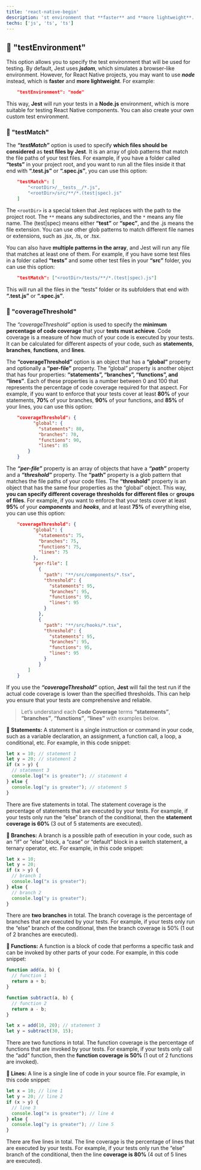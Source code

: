 ```yaml
---
title: 'react-native-begin'
description: 'st environment that **faster** and **more lightweight**. For example:r'
techs: ['js', 'ts', 'ts']
---
```


## **🧩** "testEnvironment"

This option allows you to specify the test environment that will be used for testing. By default, Jest uses **_jsdom_**, which simulates a browser-like environment. However, for React Native projects, you may want to use **_node_** instead, which is **faster** and **more lightweight**. For example:

```json
    "testEnvironment": "node"
```

This way, **Jest** will run your tests in a **Node.js** environment, which is more suitable for testing React Native components. You can also create your own custom test environment.

### **🧩** "testMatch"

The **_“testMatch”_** option is used to specify **which files should be considered** as **test files by Jest**. It is an array of glob patterns that match the file paths of your test files. For example, if you have a folder called **“tests”** in your project root, and you want to run all the files inside it that end with **“.test.js”** or **“.spec.js”**, you can use this option:

```json
    "testMatch": [
        "<rootDir>/__tests__/*.js",
        "<rootDir>/src/**/*.(test|spec).js"
    ]
```

The `<rootDir>` is a special token that Jest replaces with the path to the project root. The `**` means any subdirectories, and the `*` means any file name. The (test|spec) means either **“test”** or **“spec”**, and the .js means the file extension. You can use other glob patterns to match different file names or extensions, such as .jsx, .ts, or .tsx.

You can also have **multiple patterns in the array**, and Jest will run any file that matches at least one of them. For example, if you have some test files in a folder called **“tests”** and some other test files in your **“src”** folder, you can use this option:

```json
    "testMatch": ["<rootDir>/tests/**/*.(test|spec).js"]
```

This will run all the files in the “tests” folder or its subfolders that end with **“.test.js”** or **“.spec.js”**.

### **🧩** "coverageThreshold"

The _“coverageThreshold”_ option is used to specify the **minimum percentage of code coverage** that your **tests must achieve**. Code coverage is a measure of how much of your code is executed by your tests. It can be calculated for different aspects of your code, such as **statements**, **branches**, **functions**, and **lines**.

The **“coverageThreshold”** option is an object that has a **“global”** property and optionally a **“per-file”** property. The “global” property is another object that has four properties: **“statements”, “branches”, “functions”, and “lines”**. Each of these properties is a number between 0 and 100 that represents the percentage of code coverage required for that aspect. For example, if you want to enforce that your tests cover at least **80%** of your statements, **70%** of your branches, **90%** of your functions, and **85%** of your lines, you can use this option:

```json
    "coverageThreshold": {
          "global": {
            "statements": 80,
            "branches": 70,
            "functions": 90,
            "lines": 85
        }
    }
```

The **_“per-file”_** property is an array of objects that have a **_“path”_** property and a **_“threshold”_** property. The **“path”** property is a glob pattern that matches the file paths of your code files. The **“threshold”** property is an object that has the same four properties as the “global” object. This way, **you can specify different coverage thresholds for different files** or **groups of files**. For example, if you want to enforce that your tests cover at least **95%** of your **_components_** and **_hooks_**, and at least **75%** of everything else, you can use this option:

```json
    "coverageThreshold": {
          "global": {
            "statements": 75,
            "branches": 75,
            "functions": 75,
            "lines": 75
          },
          "per-file": [
            {
              "path": "**/src/components/*.tsx",
              "threshold": {
                "statements": 95,
                "branches": 95,
                "functions": 95,
                "lines": 95
              }
            },
            {
              "path": "**/src/hooks/*.tsx",
              "threshold": {
                "statements": 95,
                "branches": 95,
                "functions": 95,
                "lines": 95
              }
            }
        ]
    }
```

If you use the **_“coverageThreshold”_** option, **Jest** will fail the test run if the actual code coverage is lower than the specified thresholds. This can help you ensure that your tests are comprehensive and reliable.

> Let’s understand each **Code Coverage** terms **“statements”**, **“branches”**, **“functions”**, **“lines”** with examples below.

**🍭 Statements:** A statement is a single instruction or command in your code, such as a variable declaration, an assignment, a function call, a loop, a conditional, etc. For example, in this code snippet:

```javascript
let x = 10; // statement 1
let y = 20; // statement 2
if (x > y) {
  // statement 3
  console.log("x is greater"); // statement 4
} else {
  console.log("y is greater"); // statement 5
}
```

There are five statements in total. The statement coverage is the percentage of statements that are executed by your tests. For example, if your tests only run the “else” branch of the conditional, then the **statement coverage is 60%** (3 out of 5 statements are executed).

**🍭 Branches:** A branch is a possible path of execution in your code, such as an “if” or “else” block, a “case” or “default” block in a switch statement, a ternary operator, etc. For example, in this code snippet:

```javascript
let x = 10;
let y = 20;
if (x > y) {
  // branch 1
  console.log("x is greater");
} else {
  // branch 2
  console.log("y is greater");
}
```

There are **two branches** in total. The branch coverage is the percentage of branches that are executed by your tests. For example, if your tests only run the “else” branch of the conditional, then the branch coverage is 50% (1 out of 2 branches are executed).

**🍭 Functions:** A function is a block of code that performs a specific task and can be invoked by other parts of your code. For example, in this code snippet:

```javascript
function add(a, b) {
  // function 1
  return a + b;
}

function subtract(a, b) {
  // function 2
  return a - b;
}

let x = add(10, 20); // statement 3
let y = subtract(30, 15);
```

There are two functions in total. The function coverage is the percentage of functions that are invoked by your tests. For example, if your tests only call the “add” function, then the **function coverage is 50%** (1 out of 2 functions are invoked).

**🍭 Lines:** A line is a single line of code in your source file. For example, in this code snippet:

```javascript
let x = 10; // line 1
let y = 20; // line 2
if (x > y) {
  // line 3
  console.log("x is greater"); // line 4
} else {
  console.log("y is greater"); // line 5
}
```

There are five lines in total. The line coverage is the percentage of lines that are executed by your tests. For example, if your tests only run the “else” branch of the conditional, then the line **coverage is 80%** (4 out of 5 lines are executed).
